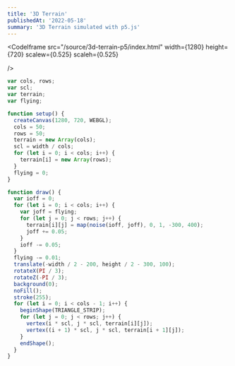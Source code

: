 ```yaml
---
title: '3D Terrain'
publishedAt: '2022-05-18'
summary: '3D Terrain simulated with p5.js'
---
```


<CodeIframe
  src="/source/3d-terrain-p5/index.html"
  width={1280}
  height={720}
  scalew={0.525}
  scaleh={0.525}

/>

```js
var cols, rows;
var scl;
var terrain;
var flying;

function setup() {
  createCanvas(1280, 720, WEBGL);
  cols = 50;
  rows = 50;
  terrain = new Array(cols);
  scl = width / cols;
  for (let i = 0; i < cols; i++) {
    terrain[i] = new Array(rows);
  }
  flying = 0;
}

function draw() {
  var ioff = 0;
  for (let i = 0; i < cols; i++) {
    var joff = flying;
    for (let j = 0; j < rows; j++) {
      terrain[i][j] = map(noise(ioff, joff), 0, 1, -300, 400);
      joff += 0.05;
    }
    ioff -= 0.05;
  }
  flying -= 0.01;
  translate(-width / 2 - 200, height / 2 - 300, 100);
  rotateX(PI / 3);
  rotateZ(-PI / 3);
  background(0);
  noFill();
  stroke(255);
  for (let i = 0; i < cols - 1; i++) {
    beginShape(TRIANGLE_STRIP);
    for (let j = 0; j < rows; j++) {
      vertex(i * scl, j * scl, terrain[i][j]);
      vertex((i + 1) * scl, j * scl, terrain[i + 1][j]);
    }
    endShape();
  }
}
```
